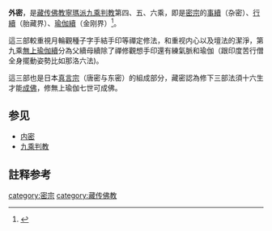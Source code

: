 {{藏传佛教}}
'''外密'''，是[[藏传佛教|藏传佛教]][[寧瑪派|寧瑪派]][[教判#藏传佛教九乘判教|九乘判教]]第四、五、六乘，即是[[密宗|密宗]]的[[事續|事續]]（杂密）、[[行續|行續]]（胎藏界）、[[瑜伽續|瑜伽續]]（金刚界）<ref>{{Cite web |url=http://vajrayana.asso.fr/Chinois/Theories-C/9wheel_levels-C.htm |title=九乘次第 |accessdate=2019-03-22 |archive-date=2018-06-05 |archive-url=https://web.archive.org/web/20180605085618/http://vajrayana.asso.fr/Chinois/Theories-C/9wheel_levels-C.htm |dead-url=no }}</ref>。

這三部較重視月輪觀種子字手結手印等禪定修法，和重视内心以及壇法的潔淨，第九乘[[無上瑜伽續|無上瑜伽續]]分為父續母續除了禪修觀想手印還有練氣脈和瑜伽（跟印度苦行僧全身擺動姿勢比如那洛六法)。

這三部也是日本[[真言宗|真言宗]]（唐密与东密）的組成部分，藏密認為修下三部法須十六生才能[[成佛|成佛]]，修無上瑜伽七世可成佛。

==参见==
*[[内密|内密]]
*[[教判#藏传佛教九乘判教|九乘判教]]

==註释参考==
{{reflist}}

{{佛教小作品}}
{{密宗}}
[[category:密宗|category:密宗]]
[[category:藏传佛教|category:藏传佛教]]
